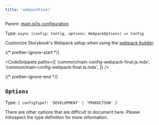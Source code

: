 ```yaml
---
title: 'webpackFinal'
---
```


Parent: [main.js|ts configuration](./main-config.md)

Type: `async (config: Config, options: WebpackOptions) => Config`

Customize Storybook's Webpack setup when using the [webpack builder](../builders/webpack.md).

{/* prettier-ignore-start */}

<CodeSnippets
  paths={[
    'common/main-config-webpack-final.js.mdx',
    'common/main-config-webpack-final.ts.mdx',
  ]}
/>

{/* prettier-ignore-end */}

## `Options`

Type: `{ configType?: 'DEVELOPMENT' | 'PRODUCTION' }`

There are other options that are difficult to document here. Please introspect the type definition for more information.
